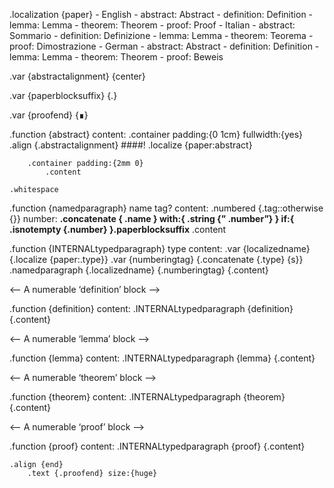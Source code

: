 .localization {paper}
    - English
        - abstract: Abstract
        - definition: Definition
        - lemma: Lemma
        - theorem: Theorem
        - proof: Proof
    - Italian
        - abstract: Sommario
        - definition: Definizione
        - lemma: Lemma
        - theorem: Teorema
        - proof: Dimostrazione
    - German
        - abstract: Abstract
        - definition: Definition
        - lemma: Lemma
        - theorem: Theorem
        - proof: Beweis

<!-- Alignment of the 'Abstract' title, relative to its body content -->

.var {abstractalignment} {center}

<!-- The suffix that follows the title of a block, e.g. "Definition", "Lemma", ... -->

.var {paperblocksuffix} {\.}

<!-- Content at the end of a proof block -->

.var {proofend} {∎}

<!-- An 'abstract' block -->

.function {abstract}
    content:
    .container padding:{0 1cm} fullwidth:{yes}
        .align {.abstractalignment}
            ####! .localize {paper:abstract}

        .container padding:{2mm 0}
            .content

    .whitespace

<!-- Internal helper that builds a titled numerable block -->

.function {namedparagraph}
    name tag? content:
    .numbered {.tag::otherwise {}}
        number:
        **.concatenate {
            .name
        } with:{
            .string {" .number"}
        } if:{
            .isnotempty {.number}
        }.paperblocksuffix** .content

.function {INTERNALtypedparagraph}
    type content:
    .var {localizedname} {.localize {paper:.type}}
    .var {numberingtag} {.concatenate {.type} {s}}
    .namedparagraph {.localizedname} {.numberingtag} {.content}

<-- A numerable 'definition' block -->

.function {definition}
    content:
    .INTERNALtypedparagraph {definition} {.content}

<-- A numerable 'lemma' block -->

.function {lemma}
    content:
    .INTERNALtypedparagraph {lemma} {.content}

<-- A numerable 'theorem' block -->

.function {theorem}
    content:
    .INTERNALtypedparagraph {theorem} {.content}

<-- A numerable 'proof' block -->

.function {proof}
    content:
    .INTERNALtypedparagraph {proof} {.content}

    .align {end}
        .text {.proofend} size:{huge}
